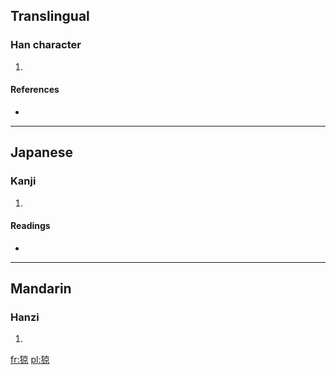 ==Translingual==

===Han character===
{{Han char|rn=94|rad=犬|as=08|sn=11|four=|canj=大竹卜口火 (KHYRF)}}

# {{defn|Han|sort=犬08}}

====References====
* {{Han ref|kx=0712.080|dkj=20455|hdz=21354.090|uh=7304|ud=29444}}

----

==Japanese==

===Kanji===
{{ja-kanji|grade=|rs=犬08}}

# {{defn|Japanese|sort=犬08}}

====Readings====
* {{ja-readings|on=[[けい]] (kei), [[きょう]] (kyō)|kun=}}

----

==Mandarin==

===Hanzi===
{{cmn-hanzi|pin=[[jīng]] ([[jing1]])|wg=ching<sup>1</sup>}}

# {{defn|Mandarin|sort=犬08}}

[[fr:猄]]
[[pl:猄]]